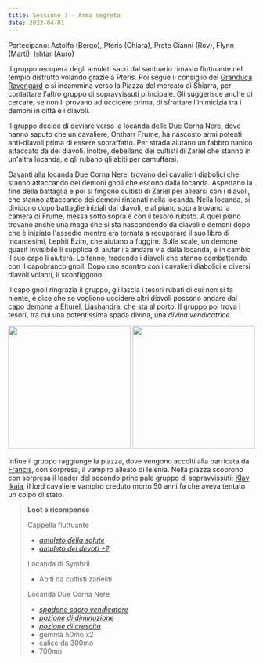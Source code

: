 ```yaml
---
title: Sessione 7 - Arma segreta
date: 2023-04-01
---
```


Partecipano: Astolfo (Bergo), Pteris (Chiara), Prete Gianni (Rov), Flynn (Marti), Ishtar (Auro)

Il gruppo recupera degli amuleti sacri dal santuario rimasto fluttuante nel tempio distrutto volando grazie a Pteris. Poi segue il consiglio del [Granduca Ravengard](../npc/baldursgate#ulder-ravengard) e si incammina verso la Piazza del mercato di Shiarra, per contattare l'altro gruppo di sopravvissuti principale. Gli suggerisce anche di cercare, se non li provano ad uccidere prima, di sfruttare l'inimicizia tra i demoni in città e i diavoli.

Il gruppo decide di deviare verso la locanda delle Due Corna Nere, dove hanno saputo che un cavaliere, Ontharr Frume, ha nascosto armi potenti anti-diavoli prima di essere sopraffatto. Per strada aiutano un fabbro nanico attaccato da dei diavoli. Inoltre, debellano dei cultisti di Zariel che stanno in un'altra locanda, e gli rubano gli abiti per camuffarsi.

Davanti alla locanda Due Corna Nere, trovano dei cavalieri diabolici che stanno attaccando dei demoni gnoll che escono dalla locanda. Aspettano la fine della battaglia e poi si fingono cultisti di Zariel per allearsi con i diavoli, che stanno attaccando dei demoni rintanati nella locanda. Nella locanda, si dividono dopo battaglie iniziali dai diavoli, e al piano sopra trovano la camera di Frume, messa sotto sopra e con il tesoro rubato. A quel piano trovano anche una maga che si sta nascondendo da diavoli e demoni dopo che è iniziato l'assedio mentre era tornata a recuperare il suo libro di incantesimi, Lephit Ezim, che aiutano a fuggire. Sulle scale, un demone quasit invisibile li supplica di aiutarli a andare via dalla locanda, e in cambio il suo capo li aiuterà. Lo fanno, tradendo i diavoli che stanno combattendo con il capobranco gnoll. Dopo uno scontro con i cavalieri diabolici e diversi diavoli volanti, li sconfiggono.

Il capo gnoll ringrazia il gruppo, gli lascia i tesori rubati di cui non si fa niente, e dice che se vogliono uccidere altri diavoli possono andare dal capo demone a Elturel, Liashandra, che sta al porto. Il gruppo poi trova i tesori, tra cui una potentissima spada divina, una *divina vendicatrice*.

<Image src="https://i.imgur.com/E0YWZml.jpg" inferSize height="250px" alt="" /> <Image src="https://i.imgur.com/dqL0t0R.jpg" inferSize height="250px" alt="" />

Infine il gruppo raggiunge la piazza, dove vengono accolti alla barricata da [Francis](../npc/pgrel#francis-numwit-nefignyc-piedipiatti-malbert-polywog), con sorpresa, il vampiro alleato di Ielenia. Nella piazza scoprono con sorpresa il leader del secondo principale gruppo di sopravvissuti: [Klav Ikaia](../npc/elturel#klav-ikaia), il lord cavaliere vampiro creduto morto 50 anni fa che aveva tentato un colpo di stato.

> **Loot e ricompense**
> 
> Cappella fluttuante 
> - [*amuleto della salute*](https://dungeonsanddragons.fandom.com/it/wiki/Amuleto_della_Salute)
> - [*amuleto dei devoti +2*](http://dnd5e.wikidot.com/wondrous-items:amulet-of-the-devout)
>
> Locanda di Symbril
> - Abiti da cultisti zarieliti
>
> Locanda Due Corna Nere
> - [*spadone sacro vendicatore*](https://dungeonedraghi.it/compendio/oggetti-magici/armi-magiche/sacro-vendicatore/)
> - [*pozione di diminuzione*](https://dungeonsanddragons.fandom.com/it/wiki/Pozione_di_Diminuzione)
> - [*pozione di crescita*](https://dungeonsanddragons.fandom.com/it/wiki/Pozione_di_Crescita)
> - gemma 50mo x2
> - calice da 300mo
> - 700mo